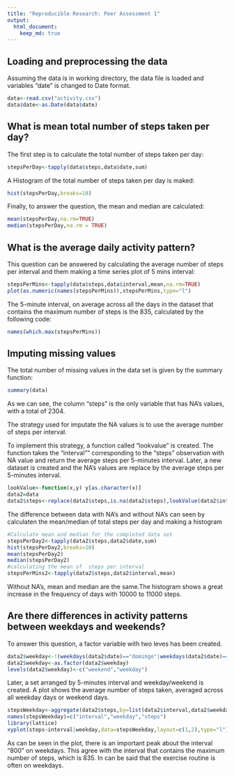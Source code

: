 ```yaml
---
title: "Reproducible Research: Peer Assessment 1"
output: 
  html_document:
    keep_md: true
---
```



## Loading and preprocessing the data
Assuming the data is in working directory, the data file is loaded and variables "date" is changed to Date format.
```r
data<-read.csv("activity.csv")
data$date<-as.Date(data$date)
```



## What is mean total number of steps taken per day?

The first step is to calculate the total number of steps taken per day:

```r
stepsPerDay<-tapply(data$steps,data$date,sum)
```

A Histogram of the total number of steps taken per day is maked:

```r
hist(stepsPerDay,breaks=10)
```

Finally, to answer the question, the mean and median are calculated:

```r
mean(stepsPerDay,na.rm=TRUE)
median(stepsPerDay,na.rm = TRUE)
```

## What is the average daily activity pattern?

This question can be answered by calculating the average number of steps per interval and them making a time series plot of 5 mins interval:
```r
stepsPerMins<-tapply(data$steps,data$interval,mean,na.rm=TRUE)
plot(as.numeric(names(stepsPerMins)),stepsPerMins,type="l")
```
The 5-minute interval, on average across all the days in the dataset that  contains the maximum number of steps is the 835, calculated by the following code:
```r
names(which.max(stepsPerMins))
```

## Imputing missing values

The total number of missing values in the data set is given by the summary function:
```r
summary(data)
```
As we can see, the column "steps" is the only variable that has NA's values, with a total of 2304.

The strategy used for imputate the NA values is to use the average number of steps per interval. 

To implement this strategy, a function called "lookvalue" is created. The function takes the "interval"" corresponding to the "steps" observation with NA value and return the average steps per 5-minutes interval. Later, a new dataset is created and the NA's values are replace by the average steps per 5-minutes interval.

```r
lookValue<-function(x,y) y[as.character(x)] 
data2=data
data2$steps<-replace(data2$steps,is.na(data2$steps),lookValue(data2$interval[is.na(data2$steps)],stepsPerMins))
```

The difference between data with NA's and without NA's can seen by calculaten the mean/median of total steps per day and making a histogram
```r
#Calculate mean and median for the completed data set
stepsPerDay2<-tapply(data2$steps,data2$date,sum)
hist(stepsPerDay2,breaks=10)
mean(stepsPerDay2)
median(stepsPerDay2)
#calculating the mean of  steps per interval
stepsPerMins2<-tapply(data2$steps,data2$interval,mean)
```
Without NA's, mean and median are the same.The histogram shows a great increase in the frequency of days with 10000 to 11000 steps.

## Are there differences in activity patterns between weekdays and weekends?

To answer this question, a factor variable with two leves has been created.

```r
data2$weekday<-!(weekdays(data2$date)=="domingo"|weekdays(data2$date)=="sabado")
data2$weekday<-as.factor(data2$weekday)
levels(data2$weekday)<-c("weekend","weekday")
```

Later, a set arranged by 5-minutes interval and weekday/weekend is created. A plot shows the average number of steps taken, averaged across all weekday days or weekend days.
```r
stepsWeekday<-aggregate(data2$steps,by=list(data2$interval,data2$weekday),FUN=mean)
names(stepsWeekday)=c("interval","weekday","steps")
library(lattice)
xyplot(steps~interval|weekday,data=stepsWeekday,layout=c(1,2),type="l")
```  

As can be seen in the plot, there is an important peak about the interval "800" on weekdays. This agree with the interval that contains the maximum number of steps, which is 835. In can be said that the exercise routine is often on weekdays.
